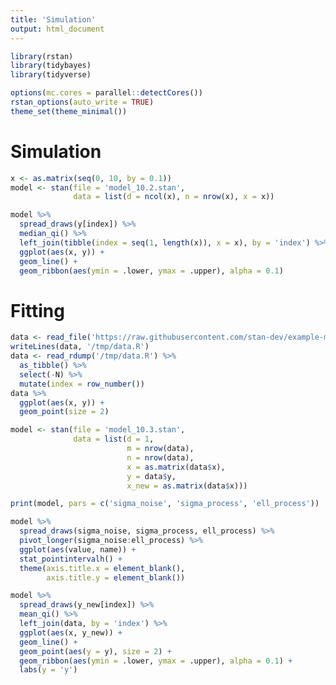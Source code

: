 ```yaml
---
title: 'Simulation'
output: html_document
---
```


```r
library(rstan)
library(tidybayes)
library(tidyverse)

options(mc.cores = parallel::detectCores())
rstan_options(auto_write = TRUE)
theme_set(theme_minimal())
```

# Simulation

```r
x <- as.matrix(seq(0, 10, by = 0.1))
model <- stan(file = 'model_10.2.stan',
              data = list(d = ncol(x), n = nrow(x), x = x))
```

```r
model %>%
  spread_draws(y[index]) %>%
  median_qi() %>%
  left_join(tibble(index = seq(1, length(x)), x = x), by = 'index') %>%
  ggplot(aes(x, y)) +
  geom_line() +
  geom_ribbon(aes(ymin = .lower, ymax = .upper), alpha = 0.1)
```

# Fitting

```r
data <- read_file('https://raw.githubusercontent.com/stan-dev/example-models/master/misc/gaussian-process/gp-fit.data.R')
writeLines(data, '/tmp/data.R')
data <- read_rdump('/tmp/data.R') %>%
  as_tibble() %>%
  select(-N) %>%
  mutate(index = row_number())
data %>%
  ggplot(aes(x, y)) +
  geom_point(size = 2)
```

```r
model <- stan(file = 'model_10.3.stan',
              data = list(d = 1,
                          m = nrow(data),
                          n = nrow(data),
                          x = as.matrix(data$x),
                          y = data$y,
                          x_new = as.matrix(data$x)))
```

```r
print(model, pars = c('sigma_noise', 'sigma_process', 'ell_process'))
```

```r
model %>%
  spread_draws(sigma_noise, sigma_process, ell_process) %>%
  pivot_longer(sigma_noise:ell_process) %>%
  ggplot(aes(value, name)) +
  stat_pointintervalh() +
  theme(axis.title.x = element_blank(),
        axis.title.y = element_blank())
```

```r
model %>%
  spread_draws(y_new[index]) %>%
  mean_qi() %>%
  left_join(data, by = 'index') %>%
  ggplot(aes(x, y_new)) +
  geom_line() +
  geom_point(aes(y = y), size = 2) +
  geom_ribbon(aes(ymin = .lower, ymax = .upper), alpha = 0.1) +
  labs(y = 'y')
```
